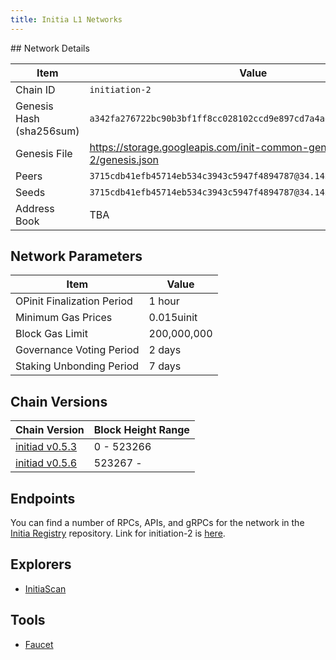 ```yaml
---
title: Initia L1 Networks
---
```



<Tabs>
<Tab title="Testnet (initiation-2)">
## Network Details

| Item                     | Value                                                                       |
|--------------------------|-----------------------------------------------------------------------------|
| Chain ID                 | `initiation-2`                                                              |
| Genesis Hash (sha256sum) | `a342fa276722bc90b3bf1ff8cc028102ccd9e897cd7a4ad55161998359a1cde3`          |
| Genesis File             | https://storage.googleapis.com/init-common-genesis/initiation-2/genesis.json |
| Peers                    | `3715cdb41efb45714eb534c3943c5947f4894787@34.143.179.242:26656` |
| Seeds                    | `3715cdb41efb45714eb534c3943c5947f4894787@34.143.179.242:26656` |
| Address Book             | TBA |

## Network Parameters

| Item                     | Value                                                                       |
|--------------------------|-----------------------------------------------------------------------------|
| OPinit Finalization Period                 | 1 hour                                                            |
| Minimum Gas Prices            | 0.015uinit                                                        |
| Block Gas Limit | 200,000,000 |
| Governance Voting Period | 2 days |
| Staking Unbonding Period | 7 days |

## Chain Versions

| Chain Version            | Block Height Range                                                          |
|--------------------------|-----------------------------------------------------------------------------|
| [initiad v0.5.3](https://github.com/initia-labs/initia/tree/v0.5.3) | 0 - 523266 |
| [initiad v0.5.6](https://github.com/initia-labs/initia/tree/v0.5.6) | 523267 -   |

## Endpoints

You can find a number of RPCs, APIs, and gRPCs for the network in the [Initia Registry](https://github.com/initia-labs/initia-registry) repository. Link for initiation-2 is [here](https://github.com/initia-labs/initia-registry/tree/initiation-2/testnets/initia).

## Explorers

- [InitiaScan](https://scan.initiation-2.initia.xyz)

## Tools

- [Faucet](https://faucet.initiation-2.initia.xyz)

</Tab>
</Tabs>
